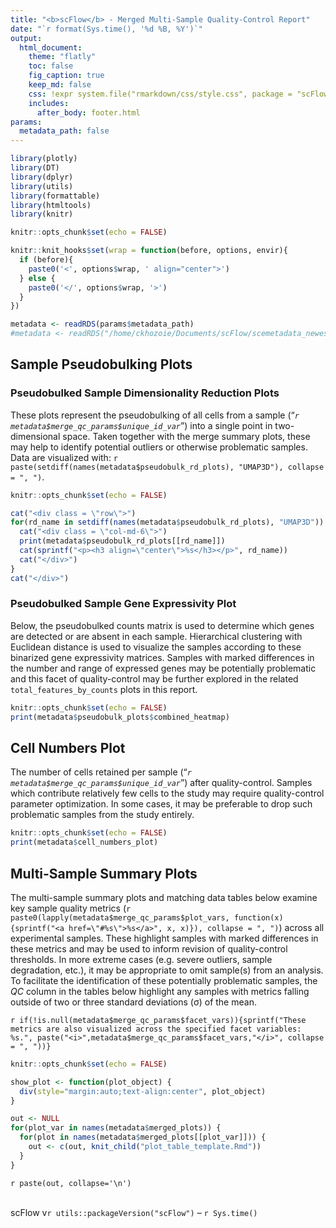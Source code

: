 ```yaml
---
title: "<b>scFlow</b> - Merged Multi-Sample Quality-Control Report"
date: "`r format(Sys.time(), '%d %B, %Y')`"
output:
  html_document:
    theme: "flatly"
    toc: false
    fig_caption: true
    keep_md: false
    css: !expr system.file("rmarkdown/css/style.css", package = "scFlow")
    includes:
      after_body: footer.html
params:
  metadata_path: false
---
```


```r
library(plotly)
library(DT)
library(dplyr)
library(utils)
library(formattable)
library(htmltools)
library(knitr)

knitr::opts_chunk$set(echo = FALSE)

knitr::knit_hooks$set(wrap = function(before, options, envir){
  if (before){
    paste0('<', options$wrap, ' align="center">')
  } else {
    paste0('</', options$wrap, '>')
  }
})
```

```r
metadata <- readRDS(params$metadata_path)
#metadata <- readRDS("/home/ckhozoie/Documents/scFlow/scemetadata_newest.rds")
```

## Sample Pseudobulking Plots
### Pseudobulked Sample Dimensionality Reduction Plots

These plots represent the pseudobulking of all cells from a sample ("_`r metadata$merge_qc_params$unique_id_var`_") into a single point in two-dimensional space.  Taken together with the merge summary plots, these may help to identify potential outliers or otherwise problematic samples.  Data are visualized with: `r paste(setdiff(names(metadata$pseudobulk_rd_plots), "UMAP3D"), collapse = ", ")`.  

```r
knitr::opts_chunk$set(echo = FALSE)

cat("<div class = \"row\">")
for(rd_name in setdiff(names(metadata$pseudobulk_rd_plots), "UMAP3D")) {
  cat("<div class = \"col-md-6\">")
  print(metadata$pseudobulk_rd_plots[[rd_name]])
  cat(sprintf("<p><h3 align=\"center\">%s</h3></p>", rd_name))
  cat("</div>")
}
cat("</div>")
```

### Pseudobulked Sample Gene Expressivity Plot
Below, the pseudobulked counts matrix is used to determine which genes are detected or are absent in each sample.  Hierarchical clustering with Euclidean distance is used to visualize the samples according to these binarized gene expressivity matrices.  Samples with marked differences in the number and range of expressed genes may be potentially problematic and this facet of quality-control may be further explored in the related `total_features_by_counts` plots in this report.

<div class = "basicfig">
```r
knitr::opts_chunk$set(echo = FALSE)
print(metadata$pseudobulk_plots$combined_heatmap)
```
</div>

## Cell Numbers Plot
The number of cells retained per sample ("_`r metadata$merge_qc_params$unique_id_var`_") after quality-control.  Samples which contribute relatively few cells to the study may require quality-control parameter optimization.  In some cases, it may be preferable to drop such problematic samples from the study entirely.

<div class = "basicfig">
```r
knitr::opts_chunk$set(echo = FALSE)
print(metadata$cell_numbers_plot)
```
</div>

## Multi-Sample Summary Plots

The multi-sample summary plots and matching data tables below examine key sample quality metrics (`r paste0(lapply(metadata$merge_qc_params$plot_vars, function(x) {sprintf("<a href=\"#%s\">%s</a>", x, x)}), collapse = ", ")`) across all experimental samples.  These highlight samples with marked differences in these metrics and may be used to inform revision of quality-control thresholds.  In more extreme cases (e.g. severe outliers, sample degradation, etc.), it may be appropriate to omit sample(s) from an analysis.  To facilitate the identification of these potentially problematic samples, the *QC* column in the tables below highlight any samples with metrics falling outside of two or three standard deviations (σ) of the mean.

`r if(!is.null(metadata$merge_qc_params$facet_vars)){sprintf("These metrics are also visualized across the specified facet variables: %s.", paste("<i>",metadata$merge_qc_params$facet_vars,"</i>", collapse = ", "))}`

```r
knitr::opts_chunk$set(echo = FALSE)

show_plot <- function(plot_object) {
  div(style="margin:auto;text-align:center", plot_object)
}

out <- NULL
for(plot_var in names(metadata$merged_plots)) {
  for(plot in names(metadata$merged_plots[[plot_var]])) {
    out <- c(out, knit_child("plot_table_template.Rmd"))
  }
}
```

`r paste(out, collapse='\n')`

<br>scFlow v`r utils::packageVersion("scFlow")` -- `r Sys.time()`
